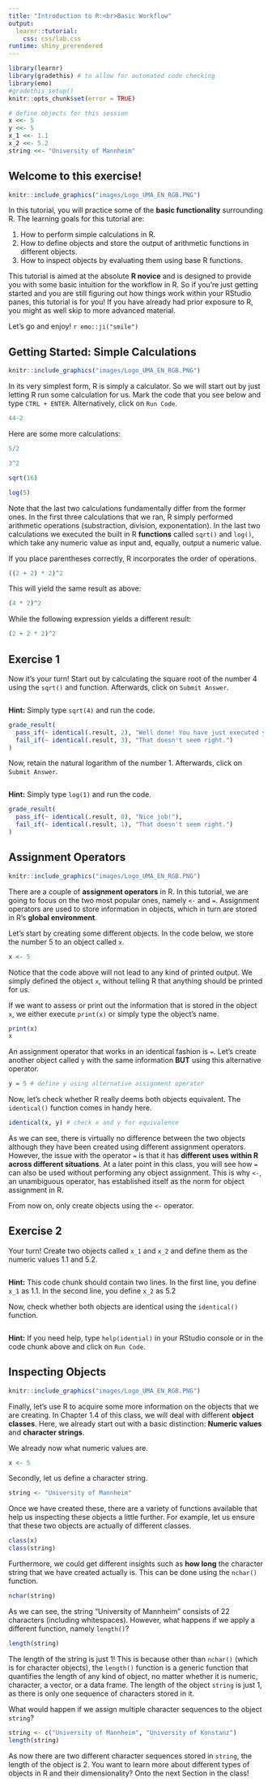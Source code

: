 ```yaml
---
title: "Introduction to R:<br>Basic Workflow"
output: 
  learnr::tutorial:
    css: css/lab.css
runtime: shiny_prerendered
---
```


```r
library(learnr) 
library(gradethis) # to allow for automated code checking
library(emo)
#gradethis_setup()
knitr::opts_chunk$set(error = TRUE)
```

```r
# define objects for this session 
x <<- 5
y <<- 5
x_1 <<- 1.1 
x_2 <<- 5.2
string <<- "University of Mannheim"
```

## Welcome to this exercise!

```r
knitr::include_graphics("images/Logo_UMA_EN_RGB.PNG")
```

In this tutorial, you will practice some of the **basic functionality** surrounding R. The learning goals for this tutorial are:

1.  How to perform simple calculations in R.
2.  How to define objects and store the output of arithmetic functions in different objects.
3.  How to inspect objects by evaluating them using base R functions.

This tutorial is aimed at the absolute **R novice** and is designed to provide you with some basic intuition for the workflow in R. So if you're just getting started and you are still figuring out how things work within your RStudio panes, this tutorial is for you! If you have already had prior exposure to R, you might as well skip to more advanced material. 

Let's go and enjoy! `r emo::ji("smile")`


## Getting Started: Simple Calculations

```r
knitr::include_graphics("images/Logo_UMA_EN_RGB.PNG")
```

In its very simplest form, R is simply a calculator. So we will start out by just letting R run some calculation for us. Mark the code that you see below and type `CTRL + ENTER`. Alternatively, click on `Run Code`.

```r
44-2
```

Here are some more calculations: 

```r
5/2

3^2

sqrt(16)

log(5)
```

Note that the last two calculations fundamentally differ from the former ones. In the first three calculations that we ran, R simply performed arithmetic operations (substraction, division, exponentation). In the last two calculations we executed the built in R **functions** called `sqrt()` and `log()`, which take any numeric value as input and, equally, output a numeric value. 

If you place parentheses correctly, R incorporates the order of operations.

```r
((2 + 2) * 2)^2
```

This will yield the same result as above:

```r
(4 * 2)^2
```


While the following expression yields a different result: 

```r
(2 + 2 * 2)^2
```


## Exercise 1

Now it's your turn! Start out by calculating the square root of the number 4 using the `sqrt()` and function. Afterwards, click on `Submit Answer`.

```r

```

::: {#ex1_1-hint}
**Hint:** Simply type `sqrt(4)` and run the code.
:::

```r
grade_result(
  pass_if(~ identical(.result, 2), "Well done! You have just executed your very first function in R."),
  fail_if(~ identical(.result, 3), "That doesn't seem right.")
)
```

Now, retain the natural logarithm of the number 1. Afterwards, click on `Submit Answer`.

```r

```

::: {#ex1_2-hint}
**Hint:** Simply type `log(1)` and run the code.
:::

```r
grade_result(
  pass_if(~ identical(.result, 0), "Nice job!"),
  fail_if(~ identical(.result, 1), "That doesn't seem right.")
)
```


## Assignment Operators 

```r
knitr::include_graphics("images/Logo_UMA_EN_RGB.PNG")
```

There are a couple of **assignment operators** in R. In this tutorial, we are going to focus on the two most popular ones, namely `<-` and `=`. Assignment operators are used to store information in objects, which in turn are stored in R's **global environment**. 

Let's start by creating some different objects. In the code below, we store the number 5 to an object called `x`. 

```r
x <- 5
```

Notice that the code above will not lead to any kind of printed output. We simply defined the object `x`, without telling R that anything should be printed for us. 

If we want to assess or print out the information that is stored in the object `x`, we either execute `print(x)` or simply type the object's name. 

```r
print(x)
x
```

An assignment operator that works in an identical fashion is `=`. Let's create another object called `y` with the same information **BUT** using this alternative operator. 

```r
y = 5 # define y using alternative assignment operator
```

Now, let's check whether R really deems both objects equivalent. The `identical()` function comes in handy here. 

```r
identical(x, y) # check x and y for equivalence
```

As we can see, there is virtually no difference between the two objects although they have been created using different assignment operators. However, the issue with the operator `=` is that it has **different uses within R across different situations**. At a later point in this class, you will see how `=` can also be used without performing any object assignment. This is why `<-`, an unambiguous operator, has established itself as the norm for object assignment in R. 

From now on, only create objects using the `<-` operator. 


## Exercise 2

Your turn! Create two objects called `x_1` and `x_2` and define them as the numeric values 1.1 and 5.2. 

```r

```

::: {#ex2_1-hint}
**Hint:** This code chunk should contain two lines. In the first line, you define `x_1` as 1.1. In the second line, you define `x_2` as 5.2
:::

Now, check whether both objects are identical using the `identical()` function. 

```r

```

::: {#ex2_2-hint}
**Hint:** If you need help, type `help(idential)` in your RStudio console or in the code chunk above and click on `Run Code`. 
:::

## Inspecting Objects

```r
knitr::include_graphics("images/Logo_UMA_EN_RGB.PNG")
```

Finally, let's use R to acquire some more information on the objects that we are creating. In Chapter 1.4 of this class, we will deal with different **object classes**. Here, we already start out with a basic distinction: **Numeric values** and **character strings**. 

We already now what numeric values are. 

```r
x <- 5
```

Secondly, let us define a character string. 

```r
string <- "University of Mannheim"
```

Once we have created these, there are a variety of functions available that help us inspecting these objects a little further. For example, let us ensure that these two objects are actually of different classes. 

```r
class(x)
class(string)
```

Furthermore, we could get different insights such as **how long** the character string that we have created actually is. This can be done using the `nchar()` function. 

```r
nchar(string)
```

As we can see, the string "University of Mannheim" consists of 22 characters (including whitespaces). However, what happens if we apply a different function, namely `length()`?

```r
length(string)
```

The length of the string is just 1! This is because other than `nchar()` (which is for character objects), the `length()` function is a generic function that quantifies the length of any kind of object, no matter whether it is numeric, character, a vector, or a data frame. The length of the object `string` is just 1, as there is only one sequence of characters stored in it. 

What would happen if we assign multiple character sequences to the object `string`?

```r
string <- c("University of Mannheim", "University of Konstanz")
length(string)
```

As now there are two different character sequences stored in `string`, the length of the object is 2. You want to learn more about different types of objects in R and their dimensionality? Onto the next Section in the class!














